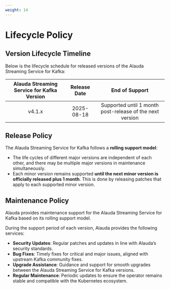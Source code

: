 ```yaml
---
weight: 14
---
```


# Lifecycle Policy

## Version Lifecycle Timeline

Below is the lifecycle schedule for released versions of the Alauda Streaming Service for Kafka:

| Alauda Streaming Service for Kafka Version | Release Date | End of Support                                        |
|:------------------------------------------:|:------------:|:-----------------------------------------------------:|
| v4.1.x                                     | 2025-08-18   | Supported until 1 month post-release of the next version|


## Release Policy

The Alauda Streaming Service for Kafka follows a **rolling support model**:

- The life cycles of different major versions are independent of each other, and there may be multiple major versions in maintenance simultaneously.
- Each minor version remains supported **until the next minor version is officially released plus 1 month**. This is done by releasing patches that apply to each supported minor version.


## Maintenance Policy

Alauda provides maintenance support for the Alauda Streaming Service for Kafka based on its rolling support model.

During the support period of each version, Alauda provides the following services:

- **Security Updates**: Regular patches and updates in line with Alauda’s security standards.
- **Bug Fixes**: Timely fixes for critical and major issues, aligned with upstream Kafka community fixes.
- **Upgrade Assistance**: Guidance and support for smooth upgrades between the Alauda Streaming Service for Kafka versions.
- **Regular Maintenance**: Periodic updates to ensure the operator remains stable and compatible with the Kubernetes ecosystem.

